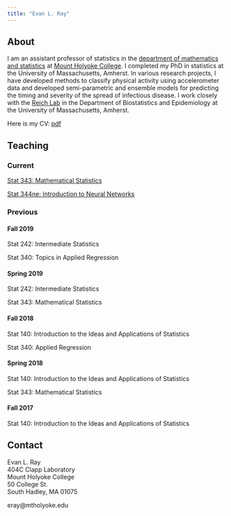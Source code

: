 ```yaml
---
title: "Evan L. Ray"
---
```


## About

I am an assistant professor of statistics in the [department of mathematics and statistics](https://www.mtholyoke.edu/acad/math) at [Mount Holyoke College](https://www.mtholyoke.edu).  I completed my PhD in statistics at the University of Massachusetts, Amherst.  In various research projects, I have developed methods to classify physical activity using accelerometer data and developed semi-parametric and ensemble models for predicting the timing and severity of the spread of infectious disease.  I work closely with the [Reich Lab](http://reichlab.io/) in the Department of Biostatistics and Epidemiology at the University of Massachusetts, Amherst.

Here is my CV: [pdf](Evan_L_Ray_CV.pdf)

## Teaching

### Current

[Stat 343: Mathematical Statistics](http://www.evanlray.com/stat343_s2020/)

[Stat 344ne: Introduction to Neural Networks](http://www.evanlray.com/stat344ne_s2020/)


### Previous

#### Fall 2019

Stat 242: Intermediate Statistics

Stat 340: Topics in Applied Regression

#### Spring 2019

Stat 242: Intermediate Statistics

Stat 343: Mathematical Statistics

#### Fall 2018

Stat 140: Introduction to the Ideas and Applications of Statistics

Stat 340: Applied Regression

#### Spring 2018

Stat 140: Introduction to the Ideas and Applications of Statistics

Stat 343: Mathematical Statistics

#### Fall 2017

Stat 140: Introduction to the Ideas and Applications of Statistics

## Contact

Evan L. Ray  
404C Clapp Laboratory  
Mount Holyoke College  
50 College St.  
South Hadley, MA 01075

eray@mtholyoke.edu